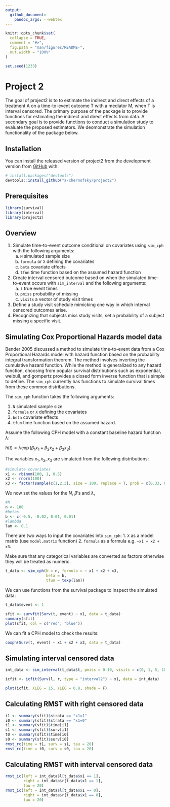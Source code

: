 ```yaml
---
output: 
  github_document:
    pandoc_args: --webtex
---
```


<!-- README.md is generated from README.Rmd. Please edit that file -->

```r
knitr::opts_chunk$set(
  collapse = TRUE,
  comment = "#>",
  fig.path = "man/figures/README-",
  out.width = "100%"
)

set.seed(1233)
```

# Project 2

<!-- badges: start -->
<!-- badges: end -->

The goal of project2 is to to estimate the indirect and direct effects of a treatment A on a time-to-event outcome T with a mediator M, when T is interval censored. The primary purpose of the package is to provide functions for estimating the indirect and direct effects from data. A secondary goal is to provide functions to conduct a simulation study to evaluate the proposed estimators. We deomonstrate the simulation functionality of the package below.

## Installation

You can install the released version of project2 from the development version from [GitHub](https://github.com/) with:

``` r
# install.packages("devtools")
devtools::install_github("a-chernofsky/project2")
```

## Prerequisites

```r

library(survival)
library(interval)
library(project2)

```

## Overview

1.  Simulate time-to-event outcome conditional on covariates using `sim_cph` with the following arguments: 
    a. `N` simulated sample size 
    b. `formula` or `X` defining the covariates 
    c. `beta` covariate effects  
    d. `tfun` time function based on the assumed hazard function
2.  Create interval censored outcome based on when the simulated time-to-event occurs with `sim_interval` and the following arguments: 
    a. `t` true event times
    b. `pmiss` probability of missing 
    c. `visits` a vector of study visit times
2.  Define a study visit schedule mimicking one way in which interval censored outcomes arise.
3.  Recognizing that subjects miss study visits, set a probability of a subject missing a specific visit.

## Simulating Cox Proportional Hazards model data

Bender 2005 discussed a method to simulate time-to-event data from a Cox Proportional Hazards model with hazard function based on the probability integral transformation theorem. The method involves inverting the cumulative hazard function. While the method is generalized to any hazard function, choosing from popular survival distributions such as exponential, weibull, and gompertz provides a closed form inverse function that is simple to define. The `sim_cph` currently has functions to simulate survival times from these common distributions. 

The `sim_cph` function takes the following arguments:

1. `N` simulated sample size 
2. `formula` or `X` defining the covariates 
3. `beta` covariate effects  
4. `tfun` time function based on the assumed hazard.

Assume the following CPH model with a constant baseline hazard function $\lambda$:

$h(t) = \lambda \exp(\beta_1 x_1 + \beta_2 x_2 + \beta_3 x_3).$

The variables $x_1, x_2, x_3$ are simulated from the following distributions:

```r
#simulate covariates
x1 <- rbinom(100, 1, 0.5)
x2 <- rnorm(100)
x3 <- factor(sample(c(1,2,3), size = 100, replace = T, prob = c(0.33, 0.33, 0.33)))
```

We now set the values for the $N$, $\beta$'s and $\lambda$, 

```r
#N
n <- 100
#betas
b <- c(-0.5, -0.02, 0.01, 0.01)
#lambda
lam <- 0.1

```

There are two ways to input the covariates into `sim_cph`:
1.  `X` as a model matrix (use `model.matrix` function)
2.  `formula` as a formula e.g. `~x1 + x2 + x3`.

Make sure that any categorical variables are converted as factors otherwise they will be treated as numeric.

```r

t_data <- sim_cph(N = n, formula = ~ x1 + x2 + x3, 
                  beta = b, 
                  tfun = texp(lam))
```

We can use functions from the survival package to inspect the simulated data:

```r

t_data$event <- 1

sfit <- survfit(Surv(t, event) ~ x1, data = t_data)
summary(sfit)
plot(sfit, col = c("red", "blue"))

```

We can fit a CPH model to check the results:

```r
coxph(Surv(t, event) ~ x1 + x2 + x3, data = t_data)
```


## Simulating interval censored data

```r

int_data <- sim_interval(t_data$t, pmiss = 0.10, visits = c(0, 1, 5, 10, 15, 20))

icfit <- icfit(Surv(l, r, type = "interval2") ~ x1, data = int_data)

plot(icfit, XLEG = 15, YLEG = 0.8, shade = F)
```


## Calculating RMST with right censored data

```r

i1 <- summary(sfit)$strata == "x1=1"
i0 <- summary(sfit)$strata == "x1=0"
t1 <- summary(sfit)$time[i1]
s1 <- summary(sfit)$surv[i1]
t0 <- summary(sfit)$time[i0]
s0 <- summary(sfit)$surv[i0]
rmst_rc(time = t1, surv = s1, tau = 20)
rmst_rc(time = t0, surv = s0, tau = 20)

```


## Calculating RMST with interval censored data

```r

rmst_ic(left = int_data$l[t_data$x1 == 1], 
        right = int_data$r[t_data$x1 == 1], 
        tau = 20)
rmst_ic(left = int_data$l[t_data$x1 == 0], 
        right = int_data$r[t_data$x1 == 0], 
        tau = 20)

```
